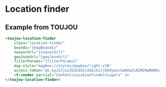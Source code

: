 # Location finder

## Example from TOUJOU
```html
<toujou-location-finder
    class="location-finder"
    bounds="{mapBounds}"
    teaserUrl="{teaserUrl}"
    geoJsonUrl="{geoJsonUrl}"
    filterParams="{filterParams}"
    map-style="mapbox://styles/mapbox/light-v10"
    access-token="pk.eyJ1IjoiZGZhdSIsImEiOiJjbDdyanc5aHUwZzA2M29wMmM4cjJud2IxIn0.EtfjXD2re5QUhatJJoKPYg">
    <f:render partial="Content/LocationFinder/Layers" />
</toujou-location-finder>
```
